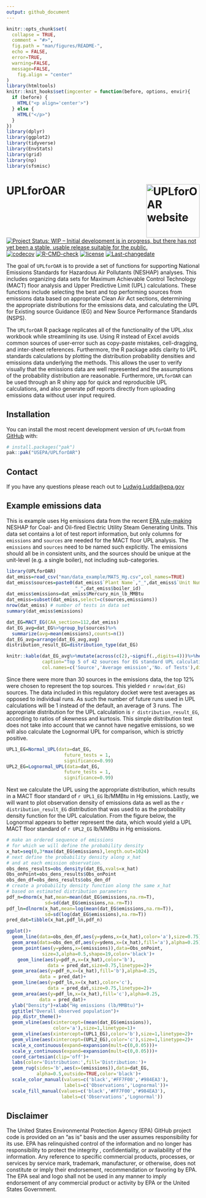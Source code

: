 ```yaml
---
output: github_document
---
```


<!-- README.md is generated from README.Rmd. Please edit that file -->

```r
knitr::opts_chunk$set(
  collapse = TRUE,
  comment = "#>",
  fig.path = "man/figures/README-",
  echo = FALSE,
  error=TRUE,
  warning=FALSE,
  message=FALSE,
    fig.align = "center"
)
library(htmltools)
knitr::knit_hooks$set(imgcenter = function(before, options, envir){
  if (before) {
    HTML("<p align='center'>")
  } else {
    HTML("</p>")
  }
})
library(dplyr)
library(ggplot2)
library(tidyverse)
library(EnvStats)
library(grid)
library(np)
library(sfsmisc)
```

# UPLforOAR <a href="https://luddaludwig.github.io/UPLforOAR/"><img src="man/figures/logo.png" align="right" height="139" alt="UPLforOAR website" /></a>

<!-- badges: start -->
[![Project Status: WIP – Initial development is in progress, but there has not yet been a stable, usable release suitable for the public.](https://www.repostatus.org/badges/latest/wip.svg)](https://www.repostatus.org/#wip)
[![codecov](https://codecov.io/gh/LuddaLudwig/UPLforOAR/graph/badge.svg?token=B94TZPZ258)](https://codecov.io/gh/LuddaLudwig/UPLforOAR)
[![R-CMD-check](https://github.com/LuddaLudwig/UPLforOAR/actions/workflows/R-CMD-check.yaml/badge.svg)](https://github.com/LuddaLudwig/UPLforOAR/actions/workflows/R-CMD-check.yaml)
[![license](https://img.shields.io/badge/license-MIT-green)](https://choosealicense.com/licenses/mit/)
[![Last-changedate](https://img.shields.io/badge/last%20change-`r gsub('-', '--', Sys.Date())`-green.svg)](/commits/main)
<!-- badges: end -->

The goal of `UPLforOAR` is to provide a set of functions for supporting 
National Emissions Standards for Hazardous Air Pollutants (NESHAP) analyses. 
This includes organizing data sets for Maximum Achievable Control Technology 
(MACT) floor analysis and Upper Predictive Limit (UPL) calculations. These 
functions include selecting the best and top performing sources from emissions 
data based on appropriate Clean Air Act sections, determining the appropriate 
distributions for the emissions data, and calculating the UPL for Existing 
source Guidance (EG) and New Source Performance Standards (NSPS).

The `UPLforOAR` R package replicates all of the functionality of the UPL.xlsx 
workbook while streamlining its use. Using R instead of Excel avoids common 
sources of user-error such as copy-paste mistakes, cell-dragging, and 
inter-sheet references. Furthermore, the R package adds clarity to UPL standards 
calculations by plotting the distribution probability densities and emissions 
data underlying the methods. This allows the user to verify visually that the 
emissions data are well represented and the assumptions of the probability 
distribution are reasonable. Furthermore, `UPLforOAR` can be used through an R 
shiny app for quick and reproducible UPL calculations, and also generate pdf 
reports directly from uploading emissions data without user input required.

## Installation

You can install the most recent development version of `UPLforOAR` from 
[GitHub](https://github.com/USEPA/UPLforOAR) with: 

``` r
# install.packages("pak")
pak::pak("USEPA/UPLforOAR")
```
## Contact
If you have any questions please reach out to <Ludwig.Ludda@epa.gov>


## Example emissions data

This is example uses Hg emissions data from the recent [EPA rule-making](https://www.regulations.gov/document/EPA-HQ-OAR-2009-0234-20132) 
NESHAP for Coal- and Oil-fired Electric Utility Steam Generating Units. This 
data set contains a lot of test report information, but only columns for 
`emissions` and `sources` are needed for the MACT floor UPL analysis. The 
`emissions` and `sources` need to be named such explicitly. The emissions 
should all be in consistent units, and the sources should be unique at the 
unit-level (e.g. a single boiler), not including sub-categories. 

```r
library(UPLforOAR)
dat_emiss=read_csv("man/data_example/MATS_Hg.csv",col_names=TRUE)
dat_emiss$sources=paste0(dat_emiss$`Plant Name`,"_",dat_emiss$`Unit Number`,
                         "_",dat_emiss$boiler_id)
dat_emiss$emissions=dat_emiss$Mercury_min_lb_MMBtu
dat_emiss=subset(dat_emiss,select=c(sources,emissions))
nrow(dat_emiss) # number of tests in data set
summary(dat_emiss$emissions)

dat_EG=MACT_EG(CAA_section=112,dat_emiss)
dat_EG_avg=dat_EG%>%group_by(sources)%>%
  summarize(avg=mean(emissions),counts=n())
dat_EG_avg=arrange(dat_EG_avg,avg)
distribution_result_EG=distribution_type(dat_EG)

```
```r
knitr::kable(dat_EG_avg%>%mutate(across(c(2),~signif(.,digits=4)))%>%head(),
             caption="Top 5 of 42 sources for EG standard UPL calculation",
             col.names=c('Source','Average emission','No. of Tests'),digits=12)
```

Since there were more than 30 sources in the emissions data, the top 12% were chosen to represent the top sources. This yielded `r nrow(dat_EG)` sources. The data included in this regulatory docket were test averages as opposed to individual runs. As such the number of future runs used in UPL calculations will be 1 instead of the default, an average of 3 runs. The appropriate distribution for the UPL calculation is `r distribution_result_EG`, according to ratios of skewness and kurtosis. This simple distribution test does not take into account that we cannot have negative emissions, so we will also calculate the Lognormal UPL for comparison, which is strictly positive.
```r
UPL1_EG=Normal_UPL(data=dat_EG,
                     future_tests = 1,
                     significance=0.99)
UPL2_EG=Lognormal_UPL(data=dat_EG,
                     future_tests = 1,
                     significance=0.99)
```
Next we calculate the UPL using the appropriate distribution, which results in a MACT floor standard of `r UPL1_EG` lb/MMBtu in Hg emissions. Lastly, we will want to plot observation density of emissions data as well as the `r distribution_result_EG` distribution that was used to as the probability density function for the UPL calculation. From the figure below, the Lognormal appears to better represent the data, which would yield a UPL MACT floor standard of `r UPL2_EG` lb/MMBtu in Hg emissions.
```r
# make an ordered sequence of emissions 
# for which we will define the probability density
x_hat=seq(0,3*max(dat_EG$emissions),length.out=1024)
# next define the probability density along x_hat
# and at each emission observation.
obs_dens_results=obs_density(dat_EG,xvals=x_hat)
Obs_onPoint=obs_dens_results$Obs_onPoint
obs_den_df=obs_dens_results$obs_den_df
# create a probability density function along the same x_hat
# based on estimated distribution parameters
pdf_n=dnorm(x_hat,mean=mean(dat_EG$emissions,na.rm=T),
              sd=sd(dat_EG$emissions,na.rm=T))
pdf_ln=dlnorm(x_hat,mean=log(mean(dat_EG$emissions,na.rm=T)),
              sd=sd(log(dat_EG$emissions),na.rm=T))
pred_dat=tibble(x_hat,pdf_ln,pdf_n)
```
```r
ggplot()+
  geom_line(data=obs_den_df,aes(y=ydens,x=(x_hat),color='a'),size=0.75)+
  geom_area(data=obs_den_df,aes(y=ydens,x=(x_hat),fill='a'),alpha=0.25)+
  geom_point(aes(y=ydens,x=(emissions)),data=Obs_onPoint,
             size=3,alpha=0.5,shape=19,color='black')+
    geom_line(aes(y=pdf_n,x=(x_hat),color='b'),
               data = pred_dat,size=0.75,linetype=2)+
  geom_area(aes(y=pdf_n,x=(x_hat),fill='b'),alpha=0.25,
            data = pred_dat)+
  geom_line(aes(y=pdf_ln,x=(x_hat),color='c'),
               data = pred_dat,size=0.75,linetype=2)+
  geom_area(aes(y=pdf_ln,x=(x_hat),fill='c'),alpha=0.25,
            data = pred_dat)+
  ylab("Density")+xlab("Hg emissions (lb/MMBtu)")+
  ggtitle("Overall observed population")+
  pop_distr_theme()+
  geom_vline(aes(xintercept=(mean(dat_EG$emissions)),
                 color='a'),size=1,linetype=1)+
  geom_vline(aes(xintercept=(UPL1_EG),color='b'),size=1,linetype=2)+
  geom_vline(aes(xintercept=(UPL2_EG),color='c'),size=1,linetype=2)+
  scale_x_continuous(expand=expansion(mult=c(0,0.05)))+
  scale_y_continuous(expand=expansion(mult=c(0,0.05)))+
  coord_cartesian(clip='off')+
  labs(color='Distribution:',fill='Distribution:')+
  geom_rug(sides='b',aes(x=(emissions)),data=dat_EG,
           alpha=0.5,outside=TRUE,color='black')+
  scale_color_manual(values=c('black','#FF7F00','#984EA3'),
                     labels=c('Observations','Lognormal'))+
  scale_fill_manual(values=c('black','#FF7F00','#984EA3'),
                    labels=c('Observations','Lognormal'))

```
## Disclaimer

The United States Environmental Protection Agency (EPA) GitHub project code is provided on an "as is" basis and the user assumes responsibility for its use.  EPA has relinquished control of the information and no longer has responsibility to protect the integrity , confidentiality, or availability of the information.  Any reference to specific commercial products, processes, or services by service mark, trademark, manufacturer, or otherwise, does not constitute or imply their endorsement, recommendation or favoring by EPA.  The EPA seal and logo shall not be used in any manner to imply endorsement of any commercial product or activity by EPA or the United States Government.

